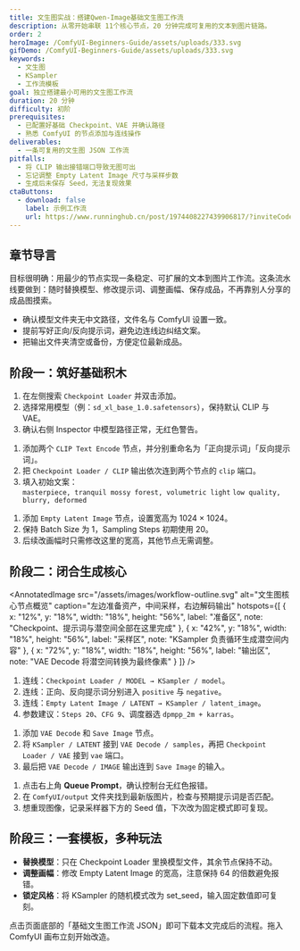 ```yaml
---
title: 文生图实战：搭建Qwen-Image基础文生图工作流
description: 从零开始串联 11个核心节点，20 分钟完成可复用的文本到图片链路。
order: 2
heroImage: /ComfyUI-Beginners-Guide/assets/uploads/333.svg
gifDemo: /ComfyUI-Beginners-Guide/assets/uploads/333.svg
keywords:
  - 文生图
  - KSampler
  - 工作流模板
goal: 独立搭建最小可用的文生图工作流
duration: 20 分钟
difficulty: 初阶
prerequisites:
  - 已配置好基础 Checkpoint、VAE 并确认路径
  - 熟悉 ComfyUI 的节点添加与连线操作
deliverables:
  - 一条可复用的文生图 JSON 工作流
pitfalls:
  - 将 CLIP 输出接错端口导致无图可出
  - 忘记调整 Empty Latent Image 尺寸与采样步数
  - 生成后未保存 Seed，无法复现效果
ctaButtons:
  - download: false
    label: 示例工作流
    url: https://www.runninghub.cn/post/1974408227439906817/?inviteCode=9fgi9bfg
---
```



## 章节导言

目标很明确：用最少的节点实现一条稳定、可扩展的文本到图片工作流。这条流水线要做到：随时替换模型、修改提示词、调整画幅、保存成品，不再靠别人分享的成品图摸索。

<GifDemo
  src="/assets/images/text-to-image-demo.gif"
  alt="文本到图片工作流动态演示"
  caption="节点依次亮起：准备资产 → 采样闭环 → 解码保存"
  description="动图展示了完整任务流：先准备提示词与潜空间，再让 KSampler 工作，最后通过 VAE 输出图像。"
/>

<TipCard title="动手前必备检查" tone="info">
  <ul>
    <li>确认模型文件夹无中文路径，文件名与 ComfyUI 设置一致。</li>
    <li>提前写好正向/反向提示词，避免边连线边纠结文案。</li>
    <li>把输出文件夹清空或备份，方便定位最新成品。</li>
  </ul>
</TipCard>

## 阶段一：筑好基础积木

<StepCard index={1} title="加载模型底座" summary="Checkpoint Loader" id="step-1">
  <ol>
    <li>在左侧搜索 <code>Checkpoint Loader</code> 并双击添加。</li>
    <li>选择常用模型（例：<code>sd_xl_base_1.0.safetensors</code>），保持默认 CLIP 与 VAE。</li>
    <li>确认右侧 Inspector 中模型路径正常，无红色警告。</li>
  </ol>
</StepCard>

<StepCard index={2} title="准备提示词资产" summary="双 CLIP Text Encode" id="step-2">
  <ol>
    <li>添加两个 <code>CLIP Text Encode</code> 节点，并分别重命名为「正向提示词」「反向提示词」。</li>
    <li>把 <code>Checkpoint Loader / CLIP</code> 输出依次连到两个节点的 <code>clip</code> 端口。</li>
    <li>
      填入初始文案：
      <div className="mt-2 space-y-1 text-xs">
        <code>masterpiece, tranquil mossy forest, volumetric light</code>
        <code>low quality, blurry, deformed</code>
      </div>
    </li>
  </ol>
</StepCard>

<StepCard index={3} title="建立潜空间画布" summary="Empty Latent Image" id="step-3">
  <ol>
    <li>添加 <code>Empty Latent Image</code> 节点，设置宽高为 1024 × 1024。</li>
    <li>保持 Batch Size 为 1，Sampling Steps 初期使用 20。</li>
    <li>后续改画幅时只需修改这里的宽高，其他节点无需调整。</li>
  </ol>
</StepCard>

## 阶段二：闭合生成核心

<AnnotatedImage
  src="/assets/images/workflow-outline.svg"
  alt="文生图核心节点概览"
  caption="左边准备资产，中间采样，右边解码输出"
  hotspots={[
    { x: "12%", y: "18%", width: "18%", height: "56%", label: "准备区", note: "Checkpoint、提示词与潜空间全部在这里完成" },
    { x: "42%", y: "18%", width: "18%", height: "56%", label: "采样区", note: "KSampler 负责循环生成潜空间内容" },
    { x: "72%", y: "18%", width: "18%", height: "56%", label: "输出区", note: "VAE Decode 将潜空间转换为最终像素" }
  ]}
/>

<StepCard index={4} title="配置 KSampler" summary="四个输入缺一不可" id="step-4">
  <ol>
    <li>连线：<code>Checkpoint Loader / MODEL → KSampler / model</code>。</li>
    <li>连线：正向、反向提示词分别进入 <code>positive</code> 与 <code>negative</code>。</li>
    <li>连线：<code>Empty Latent Image / LATENT → KSampler / latent_image</code>。</li>
    <li>参数建议：<code>Steps 20</code>、<code>CFG 9</code>、调度器选 <code>dpmpp_2m + karras</code>。</li>
  </ol>
</StepCard>

<StepCard index={5} title="解码并保存" summary="VAE Decode → Save Image" id="step-5">
  <ol>
    <li>添加 <code>VAE Decode</code> 和 <code>Save Image</code> 节点。</li>
    <li>将 <code>KSampler / LATENT</code> 接到 <code>VAE Decode / samples</code>，再把 <code>Checkpoint Loader / VAE</code> 接到 <code>vae</code> 端口。</li>
    <li>最后把 <code>VAE Decode / IMAGE</code> 输出连到 <code>Save Image</code> 的输入。</li>
  </ol>
</StepCard>

<TipCard title="快速验证任务流" tone="success">
  <ol>
    <li>点击右上角 <strong>Queue Prompt</strong>，确认控制台无红色报错。</li>
    <li>在 <code>ComfyUI/output</code> 文件夹找到最新版图片，检查与预期提示词是否匹配。</li>
    <li>想重现图像，记录采样器下方的 Seed 值，下次改为固定模式即可复现。</li>
  </ol>
</TipCard>

## 阶段三：一套模板，多种玩法

- **替换模型**：只在 Checkpoint Loader 里换模型文件，其余节点保持不动。
- **调整画幅**：修改 Empty Latent Image 的宽高，注意保持 64 的倍数避免报错。
- **锁定风格**：将 KSampler 的随机模式改为 set_seed，输入固定数值即可复刻。

<TipCard title="立即导入标准模板" tone="info">
  <p>点击页面底部的「基础文生图工作流 JSON」即可下载本文完成后的流程。拖入 ComfyUI 画布立刻开始改造。</p>
</TipCard>
